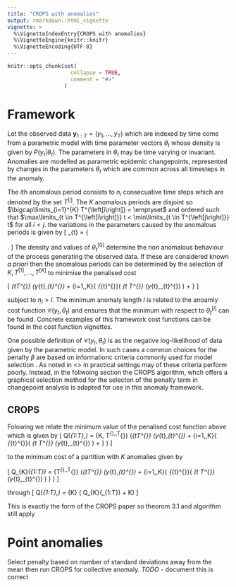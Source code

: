 ```yaml
---
title: "CROPS with anomalies"
output: rmarkdown::html_vignette
vignette: >
  %\VignetteIndexEntry{CROPS with anomalies}
  %\VignetteEngine{knitr::knitr}
  %\VignetteEncoding{UTF-8}
---
```


```r
knitr::opts_chunk$set(
                    collapse = TRUE,
                    comment = "#>"
                  )
```

# Framework

Let the observed data $\mathbf{y}_{1:T} = \left(y_{1},\ldots,y_{T}\right)$ which are indexed by time come from a parametric model with time parameter vectors $\theta_{t}$ whose density is given by $P\left(y_{t} \left| \theta_{t} \right.\right)$. The parameters in $\theta_{t}$ may be time varying or invariant. Anomalies are modelled as parametric epidemic changepoints, represented by changes in the parameters $\theta_{t}$ which are common across all timesteps in the anomaly.

The $i$th anomalous period consists to $n_{i}$ consecuative time steps which are denoted by the set $T^\left[i\right]$. The $K$ anomalous periods are disjoint so $\bigcap\limits_{i=1}^{K} T^{\left[i\right]} = \emptyset$ and ordered such that $\max\limits_{t \in T^{\left[i\right]}} t < \min\limits_{t \in T^{\left[j\right]}} t$ for all $i<j$. the variations in the parameters caused by the anomalous periods is given by
\[
\theta_{t} = \left\{ \begin{array}{ll}
\theta_{t}^{\left[1\right]} & t \in T^{\left[1\right]} \\
& \vdots \\
\theta_{t}^{\left[K\right]} & t \in T^{\left[K\right]} \\
\theta_{t}^{\left[0\right]} & \mathrm{otherwise}
\end{array}
\right.
\]
The density and values of $\theta_{t}^{\left[0\right]}$ determine the non anomalous behaviour of the process generating the observed data. If these are considered known *a priori* then the anomalous periods can be  determined by the selection of $K, T^{\left[1\right]},\ldots,T^{\left[K\right]}$ to minimise the penalised cost

\[
\sum\limits_{t\notin\cup T^{\left[i\right]}} \mathcal{C}\left(y_{t},\theta_{t}^{\left[0\right]}\right)
+ \sum\limits_{i=1,\ldots,K}\left\{ \min_{\theta_{t}^{\left[i\right]}}\left( 
\sum\limits_{t \in T^{\left[i\right]}} \mathcal{C}\left(y_{t},\theta_{t}^{\left[i\right]}\right) \right)
+ \beta \right\}
\]

subject to $n_{i} > l$. The minimum anomaly length $l$ is related to the anoamly cost function $\mathcal{C}\left(y_{t},\theta_{t}\right)$ and ensures that the minimum with respect to $\theta_{t}^{\left[i\right]}$ can be found.
Concrete examples of this framework cost functions can be found in the cost function vignettes.

One possible definition <ref> of $\mathcal{C}\left(y_{t},\theta_{t}\right)$ is as the negative log-likelihood of data given by the parametric model. In such cases a common choices for the penalty $\beta$ are based on informationc criteria commonly used for model selection <ref>. As noted in <> in practical settings may of these criteria perform poorly. Instead, in the follwoing section the CROPS algorithm, whch offers a graphical selection method for the selecton of the penalty term in changepoint analysis is adapted for use in this anomaly framework.

## CROPS

Folowing <ref crops paper> we relate the minimum value of the penalised cost function above which is given by
\[
Q\left(\mathbf{y}_{1:T},\beta\right) = \min\limits_{K, T^{\left[1\right]},\ldots,T^{\left[K\right]}} \left(\sum\limits_{t\notin\cup T^{\left[i\right]}} \mathcal{C}\left(y_{t},\theta_{t}^{\left[0\right]}\right)
+ \sum\limits_{i=1,\ldots,K}\left\{ \min_{\theta_{t}^{\left[i\right]}}\left( 
\sum\limits_{t \in T^{\left[i\right]}} \mathcal{C}\left(y_{t},\theta_{t}^{\left[i\right]}\right) \right)
+ \beta \right\} \right)
\]

to the minimum cost of a partition with $K$ anomalies given by

\[
Q_{K}\left(\mathbf{y}_{1:T}\right) = \min\limits_{T^{\left[1\right]},\ldots,T^{\left[K\right]}} \left(\sum\limits_{t\notin\cup T^{\left[i\right]}} \mathcal{C}\left(y_{t},\theta_{t}^{\left[0\right]}\right)
+ \sum\limits_{i=1,\ldots,K}\left\{ \min_{\theta_{t}^{\left[i\right]}}\left( 
\sum\limits_{t \in T^{\left[i\right]}} \mathcal{C}\left(y_{t},\theta_{t}^{\left[i\right]}\right) \right)
\right\} \right)
\]

through
\[
Q\left(\mathbf{y}_{1:T},\beta\right) = \min\limits_{K} \left( Q_{K}\left(\mathbf{y}_{1:T}\right) + K\beta \right)
\]


This is exactly the form of the CROPS paper so theorom 3.1 and algorithm still apply

# Point anomalies

Select penalty based on number of standard deviations away from the mean then
run CROPS for collective anomaly. *TODO* - document this is correct


